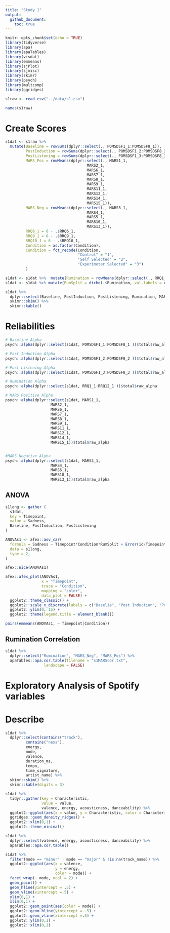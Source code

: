 ```yaml
---
title: "Study 1"
output:
  github_document:
    toc: true
---
```


```r
knitr::opts_chunk$set(echo = TRUE)
library(tidyverse)
library(apa)
library(apaTables)
library(visdat)
library(emmeans)
library(sjPlot)
library(sjmisc)
library(skimr)
library(psych)
library(multcomp)
library(ggridges)
```

```r
s1raw <- read_csv("../data/s1.csv") 

names(s1raw)
```

# Create Scores 

```r
s1dat <- s1raw %>% 
  mutate(Baseline = rowSums(dplyr::select(., POMSDSF1_1:POMSDSF8_1)),
         PostInduction = rowSums(dplyr::select(., POMSDSF1_2:POMSDSF8_2)),
         PostListening = rowSums(dplyr::select(., POMSDSF1_3:POMSDSF8_3)),
         MARS_Pos = rowMeans(dplyr::select(., MARS1_1,
                                    MARS2_1,
                                    MARS6_1,
                                    MARS7_1, 
                                    MARS8_1,
                                    MARS9_1,
                                    MARS11_1,
                                    MARS12_1,
                                    MARS14_1,
                                    MARS15_1)),
         MARS_Neg = rowMeans(dplyr::select(., MARS3_1,
                                    MARS4_1,
                                    MARS5_1,
                                    MARS10_1,
                                    MARS13_1)),
         RRQ6_1 = 6 - .$RRQ6_1,
         RRQ9_1 = 6 - .$RRQ9_1,
         RRQ10_1 = 6 - .$RRQ10_1, 
         Condition = as.factor(Condition),
         Condition = fct_recode(Condition, 
                                "Control" = "1", 
                                "Self Selected" = "2",
                                "Experimeter Selected" = "3")
         ) 

s1dat <- s1dat %>%  mutate(Rumination = rowMeans(dplyr::select(., RRQ1_1:RRQ12_1)))
s1dat <- s1dat %>% mutate(RumSplit = dicho(.$Rumination, val.labels = c("Low Rumiantion", "High Rumination")))

s1dat %>% 
  dplyr::select(Baseline, PostInduction, PostListening, Rumination, MARS_Pos, MARS_Neg) %>%
  skimr::skim() %>% 
  skimr::kable()

```

# Reliabilities 
```r
# Baseline ALpha 
psych::alpha(dplyr::select(s1dat, POMSDSF1_1:POMSDSF8_1 ))$total$raw_alpha

# Post Induction Alpha
psych::alpha(dplyr::select(s1dat, POMSDSF1_2:POMSDSF8_2 ))$total$raw_alpha

# Post Listening Alpha 
psych::alpha(dplyr::select(s1dat, POMSDSF1_3:POMSDSF8_3 ))$total$raw_alpha

# Rumination Alpha 
psych::alpha(dplyr::select(s1dat, RRQ1_1:RRQ12_1 ))$total$raw_alpha

# MARS Positive Alpha 
psych::alpha(dplyr::select(s1dat, MARS1_1,
                    MARS2_1,
                    MARS6_1,
                    MARS7_1, 
                    MARS8_1,
                    MARS9_1,
                    MARS11_1,
                    MARS12_1,
                    MARS14_1,
                    MARS15_1))$total$raw_alpha


#MARS Negative Alpha 
psych::alpha(dplyr::select(s1dat, MARS3_1,
                    MARS4_1,
                    MARS5_1,
                    MARS10_1,
                    MARS13_1))$total$raw_alpha

```


## ANOVA 

```r

s1long <- gather (
  s1dat,
  key = Timepoint,
  value = Sadness,
  Baseline, PostInduction, PostListening
)

ANOVAs1 <- afex::aov_car(
  formula = Sadness ~ Timepoint*Condition*RumSplit + Error(id/Timepoint),
  data = s1long,
  type = 2,
)

afex::nice(ANOVAs1)

afex::afex_plot(ANOVAs1,
                x = "Timepoint",
                trace = "Condition", 
                mapping = "color",
                data_plot = FALSE) +
  ggplot2::theme_classic() + 
  ggplot2::scale_x_discrete(labels = c("Baselie", "Post Induction", "Post Listening")) +
  ggplot2::ylim(0, 15) +
  ggplot2::theme(legend.title = element_blank())

pairs(emmeans(ANOVAs1, ~ Timepoint|Condition))

```


## Rumination Correlation 
```r
s1dat %>% 
  dplyr::select("Rumination", "MARS_Neg", "MARS_Pos") %>% 
  apaTables::apa.cor.table(filename = "s1MARScor.txt",
                 landscape = FALSE)
```

# Exploratory Analysis of Spotify variables 

# Describe
```r
s1dat %>% 
  dplyr::select(contains("track"),
         contains("ness"),
         energy,
         mode,
         valence,
         duration_ms,
         tempo,
         time_signature,
         artist_name) %>% 
  skimr::skim() %>% 
  skimr::kable(digits = 3)

s1dat %>% 
  tidyr::gather(key = Characteristic,
                value = value,
                valence, energy, acousticness, danceability) %>% 
  ggplot2::ggplot(aes(x = value, y = Characteristic, color = Characteristic, fill = Characteristic)) + 
  ggridges::geom_density_ridges() + 
  ggplot2::xlim(0,1) +
  ggplot2::theme_minimal() 

s1dat %>%
  dplyr::select(valence, energy, acousticness, danceability) %>% 
  apaTables::apa.cor.table()

s1dat %>% 
  filter(mode == "minor" | mode == "major" & !is.na(track_name)) %>% 
  ggplot2::ggplot(aes(x = valence,
                      y = energy,
                      color = mode)) +
  facet_wrap(~ mode, ncol = 2) +
  geom_point() +
  geom_hline(yintercept = .5) +
  geom_vline(xintercept =.5) +
  ylim(0,1) +
  xlim(0,1) +
  ggplot2::geom_point(aes(color = mode)) +
  ggplot2::geom_hline(yintercept = .5) +
  ggplot2::geom_vline(xintercept =.5) + 
  ggplot2::ylim(0,1) + 
  ggplot2::xlim(0,1)




```
